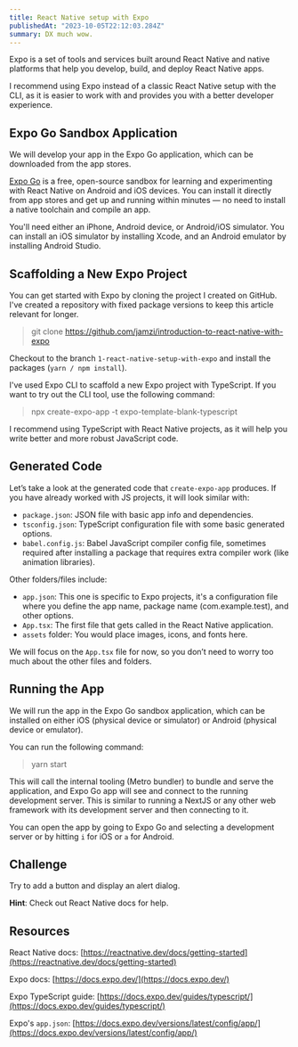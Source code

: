 ```yaml
---
title: React Native setup with Expo
publishedAt: "2023-10-05T22:12:03.284Z"
summary: DX much wow.
---
```


Expo is a set of tools and services built around React Native and native platforms that help you develop, build, and deploy React Native apps.

I recommend using Expo instead of a classic React Native setup with the CLI, as it is easier to work with and provides you with a better developer experience.

## Expo Go Sandbox Application

We will develop your app in the Expo Go application, which can be downloaded from the app stores.

[Expo Go](https://expo.dev/client) is a free, open-source sandbox for learning and experimenting with React Native on Android and iOS devices. You can install it directly from app stores and get up and running within minutes — no need to install a native toolchain and compile an app.

You'll need either an iPhone, Android device, or Android/iOS simulator. You can install an iOS simulator by installing Xcode, and an Android emulator by installing Android Studio.

## Scaffolding a New Expo Project

You can get started with Expo by cloning the project I created on GitHub. I've created a repository with fixed package versions to keep this article relevant for longer.

> git clone https://github.com/jamzi/introduction-to-react-native-with-expo

Checkout to the branch `1-react-native-setup-with-expo` and install the packages (`yarn / npm install`).

I've used Expo CLI to scaffold a new Expo project with TypeScript. If you want to try out the CLI tool, use the following command:

> npx create-expo-app -t expo-template-blank-typescript

<Callout emoji="💡">

I recommend using TypeScript with React Native projects, as it will help you write better and more robust JavaScript code.

</Callout>

## Generated Code

Let’s take a look at the generated code that `create-expo-app` produces. If you have already worked with JS projects, it will look similar with:

- `package.json`: JSON file with basic app info and dependencies.
- `tsconfig.json`: TypeScript configuration file with some basic generated options.
- `babel.config.js`: Babel JavaScript compiler config file, sometimes required after installing a package that requires extra compiler work (like animation libraries).

Other folders/files include:

- `app.json`: This one is specific to Expo projects, it's a configuration file where you define the app name, package name (com.example.test), and other options.
- `App.tsx`: The first file that gets called in the React Native application.
- `assets` folder: You would place images, icons, and fonts here.

We will focus on the `App.tsx` file for now, so you don’t need to worry too much about the other files and folders.

## Running the App

We will run the app in the Expo Go sandbox application, which can be installed on either iOS (physical device or simulator) or Android (physical device or emulator).

You can run the following command:

> yarn start

This will call the internal tooling (Metro bundler) to bundle and serve the application, and Expo Go app will see and connect to the running development server. This is similar to running a NextJS or any other web framework with its development server and then connecting to it.

You can open the app by going to Expo Go and selecting a development server or by hitting `i` for iOS or `a` for Android.

## Challenge

Try to add a button and display an alert dialog.

**Hint**: Check out React Native docs for help.

## Resources

React Native docs: [https://reactnative.dev/docs/getting-started](https://reactnative.dev/docs/getting-started)

Expo docs: [https://docs.expo.dev/](https://docs.expo.dev/)

Expo TypeScript guide: [https://docs.expo.dev/guides/typescript/](https://docs.expo.dev/guides/typescript/)

Expo's `app.json`: [https://docs.expo.dev/versions/latest/config/app/](https://docs.expo.dev/versions/latest/config/app/)
